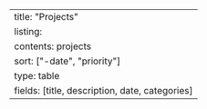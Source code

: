 ﻿---
title: \"Projects\"
listing:
  contents: projects
  sort: [\"-date\", \"priority\"]
  type: table
  fields: [title, description, date, categories]
---
